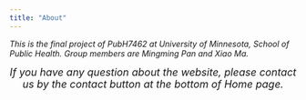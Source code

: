 ```yaml
---
title: "About"
---
```



*This is the final project of PubH7462 at University of Minnesota, School of Public Health. Group members are Mingming Pan and Xiao Ma.*  


<font size="4"> 
<center>
*If you have any question about the website, please contact us by the contact button at the bottom of Home page. *  
</center>
</font>


